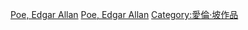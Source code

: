 {{Cat main|埃德加·爱伦·坡}}
[[Category:各作家短篇小说|Poe, Edgar Allan]]
[[Category:美國短篇小說|Poe, Edgar Allan]]
[[Category:愛倫·坡作品|Category:愛倫·坡作品]]
